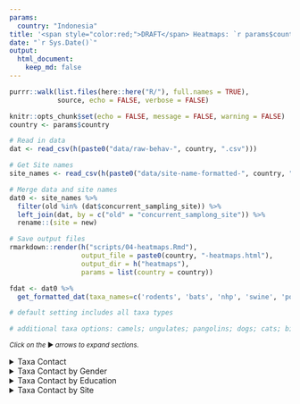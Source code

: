 ```yaml
---
params:
  country: "Indonesia"
title: '<span style="color:red;">DRAFT</span> Heatmaps: `r params$country`'
date: "`r Sys.Date()`"
output:
  html_document:
    keep_md: false
---
```


```r
purrr::walk(list.files(here::here("R/"), full.names = TRUE),
            source, echo = FALSE, verbose = FALSE)

knitr::opts_chunk$set(echo = FALSE, message = FALSE, warning = FALSE)
country <- params$country

# Read in data
dat <- read_csv(h(paste0("data/raw-behav-", country, ".csv"))) 

# Get Site names
site_names <- read_csv(h(paste0("data/site-name-formatted-", country, ".csv")))

# Merge data and site names
dat0 <- site_names %>%
  filter(old %in% (dat$concurrent_sampling_site)) %>%
  left_join(dat, by = c("old" = "concurrent_samplong_site")) %>%
  rename::(site = new)

# Save output files
rmarkdown::render(h("scripts/04-heatmaps.Rmd"),
                  output_file = paste0(country, "-heatmaps.html"),
                  output_dir = h("heatmaps"),
                  params = list(country = country))

```

```r

fdat <- dat0 %>%
  get_formatted_dat(taxa_names=c('rodents', 'bats', 'nhp', 'swine', 'poultry'), lifetime = FALSE, illness_var = c()) # select taxa names of interest for heatmap

# default setting includes all taxa types

# additional taxa options: camels; ungulates; pangolins; dogs; cats; birds; goats_sheep; carnivores; cattle

```
<small>_Click on the_ ▶ _︎arrows to expand sections._</small>


<details>
<summary>Taxa Contact</summary>
```r

get_heatmap(fdat, title = "")

ggsave(h(paste0("heatmaps/", country, "-heatmap.png")))

```
</details>

<details>
<summary>Taxa Contact by Gender</summary>
```r

get_heatmap(bind_cols(dat0 %>% select(gender), fdat), group_var = "gender", title = "")

ggsave(h(paste0("heatmaps/", country, "-gender-heatmap.png")))

```
</details>

<details>
<summary>Taxa Contact by Education</summary>
```r

get_heatmap(bind_cols(dat0 %>% select(highest_education), fdat), group_var = "highest_education", title = "")

ggsave(h(paste0("heatmaps/", country, "-education-heatmap.png")))

```
</details>

<details>
<summary>Taxa Contact by Site</summary>
```r

# confirm that new site var names are correct

get_heatmap(bind_cols(dat0 %>% select(site), fdat), group_var = "site", title = "")

ggsave(h(paste0("heatmaps/", country, "site-heatmap.png")))

```
</details>
